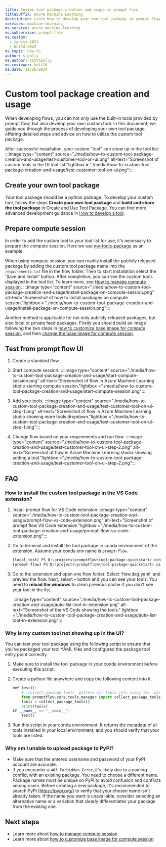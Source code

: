 ```yaml
---
title: Custom tool package creation and usage in prompt flow
titleSuffix: Azure Machine Learning
description: Learn how to develop your own tool package in prompt flow.
services: machine-learning
ms.service: azure-machine-learning
ms.subservice: prompt-flow
ms.custom:
  - ignite-2023
  - build-2024
ms.topic: how-to
author: s-polly
ms.author: scottpolly
ms.reviewer: keli19
ms.date: 11/26/2024
---
```


# Custom tool package creation and usage

When developing flows, you can not only use the built-in tools provided by prompt flow, but also develop your own custom tool. In this document, we guide you through the process of developing your own tool package, offering detailed steps and advice on how to utilize the custom tool package.

After successful installation, your custom "tool" can show up in the tool list:
:::image type="content" source="./media/how-to-custom-tool-package-creation-and-usage/test-customer-tool-on-ui.png" alt-text="Screenshot of custom tools in the UI tool list."lightbox = "./media/how-to-custom-tool-package-creation-and-usage/test-customer-tool-on-ui.png":::

## Create your own tool package

Your tool package should be a python package. To develop your custom tool, follow the steps **Create your own tool package** and **build and share the tool package** in [Create and Use Tool Package](https://microsoft.github.io/promptflow/how-to-guides/develop-a-tool/create-and-use-tool-package.html). You can find more advanced development guidance in [How to develop a tool](https://microsoft.github.io/promptflow/how-to-guides/develop-a-tool/index.html).

## Prepare compute session

In order to add the custom tool to your tool list for use, it's necessary to prepare the compute session. Here we use [my-tools-package](https://pypi.org/project/my-tools-package/) as an example.

When using compute session, you can readily install the publicly released package by adding the custom tool package name into the `requirements.txt` file in the flow folder. Then to start installation select the 'Save and install' button. After completion, you can see the custom tools displayed in the tool list. To learn more, see [How to manage compute session](./how-to-manage-compute-session.md).
:::image type="content" source="./media/how-to-custom-tool-package-creation-and-usage/install-package-on-compute-session.png" alt-text="Screenshot of how to install packages on compute session."lightbox = "./media/how-to-custom-tool-package-creation-and-usage/install-package-on-compute-session.png":::

Another method is applicable for not only publicly released packages, but also local or private feed packages. Firstly you should build an image following the two steps in [how to customize base image for compute session](./how-to-customize-session-base-image.md), and then [change the base image for compute session](./how-to-manage-compute-session.md#change-the-base-image-for-compute-session).

## Test from prompt flow UI
1. Create a standard flow.
2. Start compute session.
    :::image type="content" source="./media/how-to-custom-tool-package-creation-and-usage/start-compute-session.png" alt-text="Screenshot of flow in Azure Machine Learning studio starting compute session."lightbox ="./media/how-to-custom-tool-package-creation-and-usage/start-compute-session.png":::

3. Add your tools.
    :::image type="content" source="./media/how-to-custom-tool-package-creation-and-usage/test-customer-tool-on-ui-step-1.png" alt-text="Screenshot of flow in Azure Machine Learning studio showing more tools dropdown."lightbox ="./media/how-to-custom-tool-package-creation-and-usage/test-customer-tool-on-ui-step-1.png":::
4. Change flow based on your requirements and run flow.
    :::image type="content" source="./media/how-to-custom-tool-package-creation-and-usage/test-customer-tool-on-ui-step-2.png" alt-text="Screenshot of flow in Azure Machine Learning studio showing adding a tool."lightbox ="./media/how-to-custom-tool-package-creation-and-usage/test-customer-tool-on-ui-step-2.png":::

## FAQ
### How to install the custom tool package in the VS Code extension?
1. Install prompt flow for VS Code extension
    :::image type="content" source="./media/how-to-custom-tool-package-creation-and-usage/prompt-flow-vs-code-extension.png" alt-text="Screenshot of prompt flow VS Code extension."lightbox ="./media/how-to-custom-tool-package-creation-and-usage/prompt-flow-vs-code-extension.png":::
2. Go to terminal and install the tool package in conda environment of the extension. Assume your conda env name is `prompt-flow`.

   ```sh
   (local_test) PS D:\projects\promptflow\tool-package-quickstart> conda activate prompt-flow
   (prompt-flow) PS D:\projects\promptflow\tool-package-quickstart> pip install my-tools-package==0.0.1
   ```

3. Go to the extension and open one flow folder. Select 'flow.dag.yaml' and preview the flow. Next, select `+` button and you can see your tools. You need to **reload the windows** to clean previous cache if you don't see your tool in the list.

    :::image type="content" source="./media/how-to-custom-tool-package-creation-and-usage/auto-list-tool-in-extension.png" alt-text="Screenshot of the VS Code showing the tools." lightbox ="./media/how-to-custom-tool-package-creation-and-usage/auto-list-tool-in-extension.png":::

### Why is my custom tool not showing up in the UI?
You can test your tool package using the following script to ensure that you've packaged your tool YAML files and configured the package tool entry point correctly.

  1. Make sure to install the tool package in your conda environment before executing this script.
  2. Create a python file anywhere and copy the following content into it.

      ```python
      def test():
          # `collect_package_tools` gathers all tools info using the `package-tools` entry point. This ensures that your package is correctly packed and your tools are accurately collected. 
          from promptflow.core.tools_manager import collect_package_tools
          tools = collect_package_tools()
          print(tools)
      if __name__ == "__main__":
          test()
      ```

  3. Run this script in your conda environment. It returns the metadata of all tools installed in your local environment, and you should verify that your tools are listed.

### Why am I unable to upload package to PyPI?

- Make sure that the entered username and password of your PyPI account are accurate.
- If you encounter a `403 Forbidden Error`, it's likely due to a naming conflict with an existing package. You need to choose a different name. Package names must be unique on PyPI to avoid confusion and conflicts among users. Before creating a new package, it's recommended to search PyPI (https://pypi.org/) to verify that your chosen name isn't already taken. If the name you want is unavailable, consider selecting an alternative name or a variation that clearly differentiates your package from the existing one.

## Next steps

- Learn more about [how to manage compute session](./how-to-manage-compute-session.md)
- Learn more about [how to customize base image for compute session](./how-to-customize-session-base-image.md)
